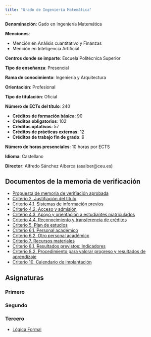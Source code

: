 ```yaml
---
title: "Grado de Ingeniería Matemática"
---
```


**Denominación**: Gado en Ingeniería Matemática 

**Menciones**: 

- Mención en Análisis cuantitativo y Finanzas
- Mención en Inteligencia Artificial 

**Centros donde se imparte**: Escuela Politécnica Superior

**Tipo de enseñanza**: Presencial 

**Rama de conocimiento**: Ingeniería y Arquitectura 

**Orientación**: Profesional 

**Tipo de titulación**: Oficial

**Número de ECTs del título**: 240

- **Créditos de formación básica**: 90
- **Créditos obligatorios**: 102
- **Créditos optativos**: 57
- **Créditos de prácticas externas**: 12
- **Créditos de trabajo fin de grado**: 9

**Número de horas presenciales**: 10 horas por ECTS 

**Idioma**: Castellano

**Director**: Alfredo Sánchez Alberca (asalber@ceu.es) 

## Documentos de la memoria de verificación

- [Propuesta de memoria de verifiación aprobada](./docs/propuesta memoria verificacion aprobada.pdf)
- [Criterio 2. Justifiación del título](./docs/Criterio 2 Justificación del título.pdf)
- [Criterio 4.1. Sistemas de información previos](./docs/Criterio 4.1 Sistemas de Información Previo.pdf)
- [Criterio 4.2. Acceso y admisión](./docs/Criterio 4.2 Acceso y Admisión.pdf)
- [Criterio 4.3. Apoyo y orientación a estudiantes matriculados](./docs/Criterio 4.3 Apoyo Orientacion Estudiantes Matriculados.pdf)
- [Criterio 4.4. Reconocimiento y transferencia de créditos](./docs/Criterio 4.4 Reconocimiento y Transferencia Créditos.pdf)
- [Criterio 5. Plan de estudios](./docs/Criterio 5 Plan de estudios.pdf)
- [Criterio 6.1. Personal académico](./docs/Criterio 6.1 Personal academico.pdf)
- [Criterio 6.2. Otro personal académico](./docs/Criterio 6.2 Otro personal académico.pdf)
- [Criterio 7. Recursos materiales](./docs/Criterio 7 Recursos Materiales.pdf)
- [Criterio 8.1. Resultados previstos: Indicadores](./docs/Criterio 8.1 Resultados previstos indicadores.pdf)
- [Criterio 8.2. Procedimiento para valorar progreso y resultados de aprendizaje ](./docs/Criterio 8.2 Procedimiento para valorar progreso y resultados de aprendizaje.pdf)
- [Criterio 10. Calendario de implantación](./docs/Criterio 10 Calendario de Implantación.pdf)


## Asignaturas

### Primero

### Segundo

### Tercero

- [Lógica Formal](asignaturas/logica-formal/index.qmd)
